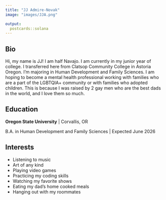 ```yaml
---
title: "JJ Admire-Novak"
image: "images/JJA.png"

output:
  postcards::solana
---
```

 
## Bio

Hi, my name is JJ! I am half Navajo. I am currently in my junior year of college. I transferred here from Clatsop Community College in Astoria Oregon. I'm majoring in Human Development and Family Sciences. I am hoping to become a mental health professional working with families who are a part of the LGBTQIA+ community or with families who adopted children. This is because I was raised by 2 gay men who are the best dads in the world, and I love them so much. 

## Education

**Oregon State University** | Corvallis, OR

B.A. in Human Development and Family Sciences | Expected June 2026

## Interests
* Listening to music 
* Art of any kind 
* Playing video games
* Practicing my coding skills 
* Watching my favorite shows 
* Eating my dad's home cooked meals
* Hanging out with my roommates 